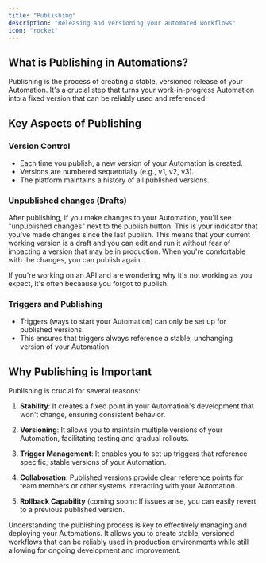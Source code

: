```yaml
---
title: "Publishing"
description: "Releasing and versioning your automated workflows"
icon: "rocket"
---
```


## What is Publishing in Automations?

Publishing is the process of creating a stable, versioned release of your Automation. It's a crucial step that turns your work-in-progress Automation into a fixed version that can be reliably used and referenced.

## Key Aspects of Publishing

### Version Control

- Each time you publish, a new version of your Automation is created.
- Versions are numbered sequentially (e.g., v1, v2, v3).
- The platform maintains a history of all published versions.

### Unpublished changes (Drafts)
After publishing, if you make changes to your Automation, you'll see "unpublished changes" next to the publish button. This is your indicator that you've made changes since the last publish. This means that your current working version is a draft and you can edit and run it without fear of impacting a version that may be in production. When you're comfortable with the changes, you can publish again.

If you're working on an API and are wondering why it's not working as you expect, it's often becaause you forgot to publish. 

### Triggers and Publishing

- Triggers (ways to start your Automation) can only be set up for published versions.
- This ensures that triggers always reference a stable, unchanging version of your Automation.


## Why Publishing is Important

Publishing is crucial for several reasons:

1. **Stability**: It creates a fixed point in your Automation's development that won't change, ensuring consistent behavior.

2. **Versioning**: It allows you to maintain multiple versions of your Automation, facilitating testing and gradual rollouts.

3. **Trigger Management**: It enables you to set up triggers that reference specific, stable versions of your Automation.

4. **Collaboration**: Published versions provide clear reference points for team members or other systems interacting with your Automation.

5. **Rollback Capability** (coming soon): If issues arise, you can easily revert to a previous published version.

Understanding the publishing process is key to effectively managing and deploying your Automations. It allows you to create stable, versioned workflows that can be reliably used in production environments while still allowing for ongoing development and improvement.
